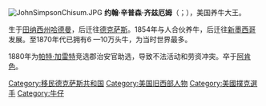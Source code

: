 [[File:JohnSimpsonChisum.JPG|thumb]]
'''约翰·辛普森·齐兹厄姆'''（{{lang-en|John Simpson Chisum}}；{{bd|1824年||1884年|}}），美国养牛大王。

生于[[田纳西州|田纳西州]][[哈德曼|哈德曼]]，后迁往[[德克萨斯|德克萨斯]]。1854年与人合伙养牛，后迁往[[新墨西哥|新墨西哥]]发展。至1870年代已拥有6 —10万头牛，为当时世界最多。

1880年为[[帕特·加雷特|帕特·加雷特]]竞选郡治安官助选，导致不法活动和劳资冲突。卒于[[阿肯色|阿肯色]]。

{{Authority control}}
[[Category:移民德克萨斯共和国|Category:移民德克萨斯共和国]]
[[Category:美国旧西部人物|Category:美国旧西部人物]]
[[Category:美國撲克選手|Category:美國撲克選手]]
[[Category:牛仔|Category:牛仔]]